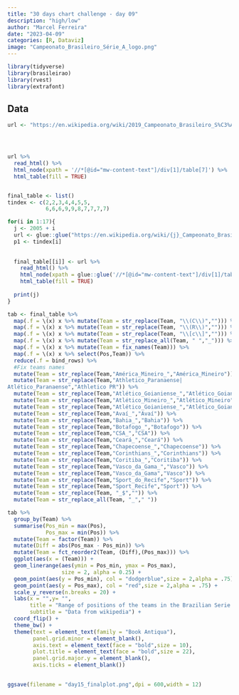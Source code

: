 ```yaml
---
title: "30 days chart challenge - day 09"
description: "high/low"
author: "Marcel Ferreira"
date: "2023-04-09"
categories: [R, Dataviz]
image: "Campeonato_Brasileiro_Série_A_logo.png"
---
```


```r
library(tidyverse)
library(brasileirao)
library(rvest)
library(extrafont)
```

## Data

```r
url <- "https://en.wikipedia.org/wiki/2019_Campeonato_Brasileiro_S%C3%A9rie_A"




url %>% 
  read_html() %>% 
  html_node(xpath = '//*[@id="mw-content-text"]/div[1]/table[7]') %>% 
  html_table(fill = TRUE)


final_table <- list()
tindex <- c(2,2,3,4,4,5,5,
            6,6,6,9,9,8,7,7,7,7)

for(i in 1:17){
  j <- 2005 + i
  url <- glue::glue("https://en.wikipedia.org/wiki/{j}_Campeonato_Brasileiro_S%C3%A9rie_A")
  p1 <- tindex[i]
  
  
  final_table[[i]] <- url %>% 
    read_html() %>% 
    html_node(xpath = glue::glue('//*[@id="mw-content-text"]/div[1]/table[{p1}]')) %>% 
    html_table(fill = TRUE)
  
  print(j)
}
```

```r
tab <- final_table %>%
  map(.f = \(x) x %>% mutate(Team = str_replace(Team, "\\(C\\)",""))) %>%
  map(.f = \(x) x %>% mutate(Team = str_replace(Team, "\\(R\\)",""))) %>%
  map(.f = \(x) x %>% mutate(Team = str_replace(Team, "\\[c\\]",""))) %>%
  map(.f = \(x) x %>% mutate(Team = str_replace_all(Team, " ","_"))) %>%
  map(.f = \(x) x %>% mutate(Team = fix_names(Team))) %>%
  map(.f = \(x) x %>% select(Pos,Team)) %>%
  reduce(.f = bind_rows) %>%
  #Fix teams names
  mutate(Team = str_replace(Team,"América_Mineiro_","América_Mineiro")) %>%
  mutate(Team = str_replace(Team,"Athletico_Paranaense|	
Atlético_Paranaense","Athletico PR")) %>%
  mutate(Team = str_replace(Team,"Atlético_Goianiense_","Atlético_Goianiense")) %>%
  mutate(Team = str_replace(Team,"Atlético_Mineiro_","Atlético_Mineiro")) %>%
  mutate(Team = str_replace(Team,"Atlético_Goianiense_","Atlético_Goianiense")) %>%
  mutate(Team = str_replace(Team,"Avaí_","Avaí")) %>%
  mutate(Team = str_replace(Team,"Bahia_","Bahia")) %>%
  mutate(Team = str_replace(Team,"Botafogo_","Botafogo")) %>%
  mutate(Team = str_replace(Team,"CSA_","CSA")) %>%
  mutate(Team = str_replace(Team,"Ceará_","Ceará")) %>%
  mutate(Team = str_replace(Team,"Chapecoense_","Chapecoense")) %>%
  mutate(Team = str_replace(Team,"Corinthians_","Corinthians")) %>%
  mutate(Team = str_replace(Team,"Coritiba_","Coritiba")) %>%
  mutate(Team = str_replace(Team,"Vasco_da_Gama_","Vasco")) %>%
  mutate(Team = str_replace(Team,"Vasco_da_Gama","Vasco")) %>%
  mutate(Team = str_replace(Team,"Sport_do_Recife","Sport")) %>%
  mutate(Team = str_replace(Team,"Sport_Recife","Sport")) %>%
  mutate(Team = str_replace(Team, "_$","")) %>%
  mutate(Team = str_replace_all(Team, "_"," "))
```

```r
tab %>%
  group_by(Team) %>%
  summarise(Pos_min = max(Pos),
            Pos_max = min(Pos)) %>%
  mutate(Team = factor(Team)) %>%
  mutate(Diff = abs(Pos_max - Pos_min)) %>%
  mutate(Team = fct_reorder2(Team, (Diff),(Pos_max))) %>%
  ggplot(aes(x = (Team))) +
  geom_linerange(aes(ymin = Pos_min, ymax = Pos_max),
                 size = 2, alpha = 0.25) +
  geom_point(aes(y = Pos_min), col = "dodgerblue",size = 2,alpha = .75) +
  geom_point(aes(y = Pos_max), col = "red",size = 2,alpha = .75) +
  scale_y_reverse(n.breaks = 20) +
  labs(x = "",y= "",
       title = "Range of positions of the teams in the Brazilian Serie A (2006~2022).",
       subtitle = "Data from wikipedia") +
  coord_flip() +
  theme_bw() +
  theme(text = element_text(family = "Book Antiqua"),
        panel.grid.minor = element_blank(),
        axis.text = element_text(face = "bold",size = 10),
        plot.title = element_text(face = "bold",size = 22),
        panel.grid.major.y = element_blank(),
        axis.ticks = element_blank())
  


```

```r
ggsave(filename = "day15_finalplot.png",dpi = 600,width = 12)
```
